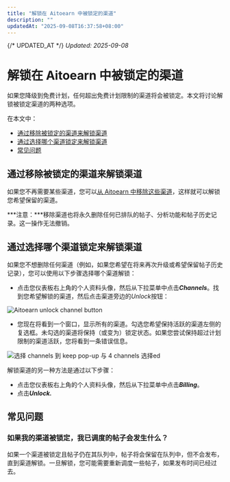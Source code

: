 ```yaml
---
title: "解锁在 Aitoearn 中被锁定的渠道"
description: ""
updatedAt: "2025-09-08T16:37:58+08:00"
---
```

{/* UPDATED_AT */}
_Updated: 2025-09-08_

# 解锁在 Aitoearn 中被锁定的渠道

如果您降级到免费计划，任何超出免费计划限制的渠道将会被锁定。本文将讨论解锁被锁定渠道的两种选项。

在本文中：
- [通过移除被锁定的渠道来解锁渠道](#Unlocking-channels-by-removing-locked-channels-HsQpZ)
- [通过选择哪个渠道锁定来解锁渠道](#Unlocking-channels-by-选择ing-哪个-channels-到-lock-n0zvb)
- [常见问题](#FAQ-o_nMr)

## 通过移除被锁定的渠道来解锁渠道

如果您不再需要某些渠道，您可以[从 Aitoearn 中移除这些渠道](https://aitoearn.帮助scoutdocs.com/article/575-removing-a-channel-from-aitoearn)，这样就可以解锁您希望保留的渠道。

***注意：***移除渠道也将永久删除任何已排队的帖子、分析功能和帖子历史记录。这一操作无法撤销。

## 通过选择哪个渠道锁定来解锁渠道

如果您不想删除任何渠道（例如，如果您希望在将来再次升级或希望保留帖子历史记录），您可以使用以下步骤选择哪个渠道解锁：

- 点击您仪表板右上角的个人资料头像，然后从下拉菜单中点击***Channels***。找到您希望解锁的渠道，然后点击渠道旁边的*Unlock*按钮：

![Aitoearn unlock channel button](//d33v4339jhl8k0.cloudfront.net/docs/assets/64cb6cf86d4a3e191f237e66/图片s/67e2e694ccdf71331de3c13a/文件-09fp0d1Aju.jpg)

- 您现在将看到一个窗口，显示所有的渠道。勾选您希望保持活跃的渠道左侧的复选框。未勾选的渠道将保持（或变为）锁定状态。如果您尝试保持超过计划限制的渠道活跃，您将看到一条错误信息。

![选择 channels 到 keep pop-up 与 4 channels 选择ed](//d33v4339jhl8k0.cloudfront.net/docs/assets/64cb6cf86d4a3e191f237e66/图片s/65270b4405231a0b51d23ab0/文件-4C2xJbDd9I.png)

解锁渠道的另一种方法是通过以下步骤：

- 点击您仪表板右上角的个人资料头像，然后从下拉菜单中点击***Billing***。
- 点击***Unlock.***

## 常见问题

### 如果我的渠道被锁定，我已调度的帖子会发生什么？

如果一个渠道被锁定且帖子仍在其队列中，帖子将会保留在队列中，但不会发布，直到渠道解锁。一旦解锁，您可能需要重新调度一些帖子，如果发布时间已经过去。
